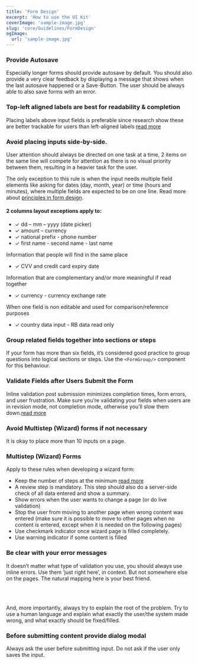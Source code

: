 ```yaml
---
title: 'Form Design'
excerpt: 'How to use the UI Kit'
coverImage: 'sample-image.jpg'
slug: 'core/Guidelines/FormDesign'
ogImage:
  url: 'sample-image.jpg'
---
```


### Provide Autosave

Especially longer forms should provide autosave by default. You should
also provide a very clear feedback by displaying a message that shows
when the last autosave happened or a Save-Button. The user should be
always able to also save forms with an error.

### Top-left aligned labels are best for readability & completion

Placing labels above input fields is preferable since research show
these are better trackable for users than left-aligned labels [read more](http://uxmovement.com/forms/why-infield-top-aligned-form-labels-are-quickest-to-scan/)

<BlockNotification kind="info" title="Example">
  <TextInput
    labelText="Text Input label"
    helperText="Optional helper text."
    placeholder="Placeholder text"
  />
</BlockNotification>

### Avoid placing inputs side-by-side.

User attention should always be directed on one task at a time, 2 items
on the same line will compete for attention as there is no visual
priority between them, resulting in a heavier task for the user.

The only exception to this rule is when the input needs multiple field
elements like asking for dates (day, month, year) or time (hours and
minutes), where multiple fields are expected to be on one line. Read
more about [principles in form design](https://uxplanet.org/the-18-must-do-principles-in-the-form-design-fe89d0127c92).

#### 2 columns layout exceptions apply to:

- ✓ dd – mm – yyyy (date picker)
- ✓ amount – currency
- ✓ national prefix - phone number
- ✓ first name - second name - last name

Information that people will find in the same place

- ✓ CVV and credit card expiry date

Information that are complementary and/or more meaningful if read
together

- ✓ currency - currency exchange rate

When one field is non editable and used for comparison/reference purposes

- ✓ country data input - RB data read only

### Group related fields together into sections or steps

If your form has more than six fields, it’s considered good practice to
group questions into logical sections or steps. Use the `<FormGroup/>`
component for this behaviour.

### Validate Fields after Users Submit the Form

Inline validation post submission minimizes completion times, form
errors, and user frustration. Make sure you’re validating your fields
when users are in revision mode, not completion mode, otherwise you’ll
slow them down.[read more](http://uxmovement.com/forms/why-users-make-more-errors-with-instant-inline-validation/)

### Avoid Multistep (Wizard) forms if not necessary

It is okay to place more than 10 inputs on a page.

### Multistep (Wizard) Forms

Apply to these rules when developing a wizard form:

- Keep the number of steps at the minimum [read more](https://uxplanet.org/wizard-design-pattern-8c86e14f2a38)
- A review step is mandatory. This step should also do a server-side
  check of all data entered and show a summary.
- Show errors when the user wants to change a page (or do live
  validation)
- Stop the user from moving to another page when wrong content was
  entered (make sure it is possible to move to other pages when no
  content is entered, except when it is needed on the following pages)
- Use checkmark indicator once wizard page is filled completely.
- Use warning indicator if some content is filled

### Be clear with your error messages

It doesn’t matter what type of validation you use, you should always use
inline errors. Use them ‘just right here’, in context. But not somewhere
else on the pages. The natural mapping here is your best friend.

<BlockNotification kind="info" title="Example">
  <TextInput
    type="password"
    required
    pattern="(?=.*\d)(?=.*[a-z])(?=.*[A-Z]).{6,}"
    className="some-class"
    id="test4"
    labelText="Password"
    invalid={true}
    invalidText="Your password must be at least 6 characters."
  />
  <br />
  <br />
</BlockNotification>

And, more importantly, always try to explain the root of the problem.
Try to use a human language and explain what exactly the user/the system
made wrong, and what exactly should be fixed/filled.

### Before submitting content provide dialog modal

Always ask the user before submitting input. Do not ask if the user only
saves the input.
